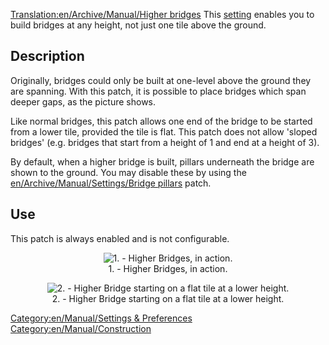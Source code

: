 [[Translation:en/Archive/Manual/Higher bridges]]
This [[en/Archive/Manual/Settings/Advanced Settings|setting]] enables you to build bridges at any height, not just one tile above the ground.

== Description ==
Originally, bridges could only be built at one-level above the ground they are spanning.  With this patch, it is possible to place bridges which span deeper gaps, as the picture shows.

Like normal bridges, this patch allows one end of the bridge to be started from a lower tile, provided the tile is flat.  This patch does not allow 'sloped bridges' (e.g. bridges that start from a height of 1 and end at a height of 3).

By default, when a higher bridge is built, pillars underneath the bridge are shown to the ground.  You may disable these by using the [[en/Archive/Manual/Settings/Bridge pillars]] patch.

== Use ==
This patch is always enabled and is not configurable.

<center>[[File:en/Archive/Manual/Higher bridges.png|center|frame|1. - Higher Bridges, in action.]]</center>

<center>[[File:en/Archive/Manual/Higher Bridges-Different Z.png|center|frame|2. - Higher Bridge starting on a flat tile at a lower height.]]</center>


[[Category:en/Manual/Settings & Preferences]]
[[Category:en/Manual/Construction]]